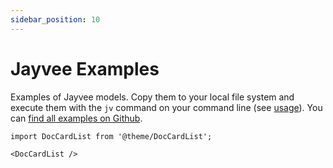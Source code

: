 ```yaml
---
sidebar_position: 10
---
```


# Jayvee Examples

Examples of Jayvee models.
Copy them to your local file system and execute them with the `jv` command on your command line (see [usage](/docs/user/intro#usage)).
You can [find all examples on Github](https://github.com/jvalue/jayvee/tree/main/example).

```mdx-code-block
import DocCardList from '@theme/DocCardList';

<DocCardList />
```
